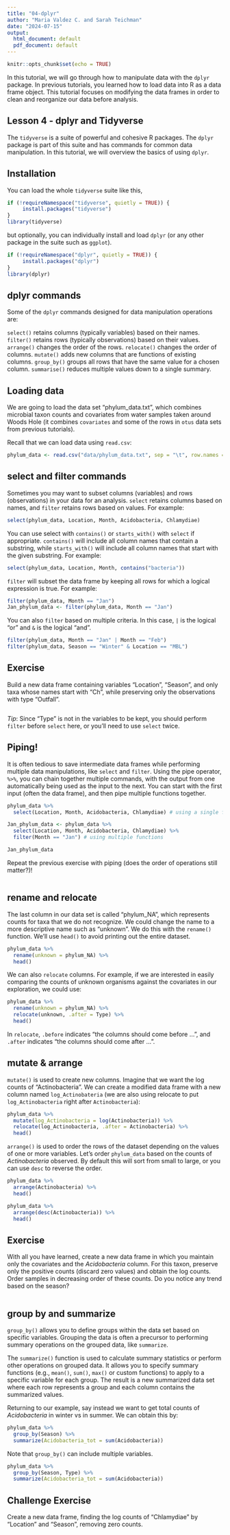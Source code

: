 ```yaml
---
title: "04-dplyr"
author: "Maria Valdez C. and Sarah Teichman"
date: "2024-07-15"
output:
  html_document: default
  pdf_document: default
---
```


```r
knitr::opts_chunk$set(echo = TRUE)
```

In this tutorial, we will go through how to manipulate data with the `dplyr` package. In previous tutorials, you learned how to load data into R as a data frame object. This tutorial focuses on modifying the data frames in order to clean and reorganize our data before analysis. 

## Lesson 4 - dplyr and Tidyverse

The `tidyverse` is a suite of powerful and cohesive R packages. The `dplyr` package is part of this suite and has commands for common data manipulation. In this tutorial, we will overview the basics of using `dplyr`. 

## Installation 

You can load the whole `tidyverse` suite like this,

```r
if (!requireNamespace("tidyverse", quietly = TRUE)) {
     install.packages("tidyverse")
}
library(tidyverse)
```

but optionally, you can individually install and load `dplyr` (or any other package in the suite such as `ggplot`).

```r
if (!requireNamespace("dplyr", quietly = TRUE)) {
     install.packages("dplyr")
}
library(dplyr)
```

## dplyr commands

Some of the `dplyr` commands designed for data manipulation operations are: 

`select()` retains columns (typically variables) based on their names.
`filter()` retains rows (typically observations) based on their values.
`arrange()` changes the order of the rows.
`relocate()` changes the order of columns.
`mutate()` adds new columns that are functions of existing columns.
`group_by()` groups all rows that have the same value for a chosen column. 
`summarise()` reduces multiple values down to a single summary.

## Loading data 

We are going to load the data set “phylum_data.txt”, which combines microbial taxon counts and covariates from water samples taken around Woods Hole (it combines `covariates` and some of the rows in `otus` data sets from previous tutorials). 

Recall that we can load data using `read.csv`: 

```r
phylum_data <- read.csv("data/phylum_data.txt", sep = "\t", row.names = 1, header = T)
```

## select and filter commands

Sometimes you may want to subset columns (variables) and rows (observations) in your data for an analysis. `select` retains columns based on names, and `filter` retains rows based on values. For example:

```r
select(phylum_data, Location, Month, Acidobacteria, Chlamydiae)
```

You can use select with `contains()` or `starts_with()` with `select` if appropriate. `contains()` will include all column names that contain a substring, while `starts_with()` will include all column names that start with the given substring. For example:

```r
select(phylum_data, Location, Month, contains("bacteria"))
```

`filter` will subset the data frame by keeping all rows for which a logical expression is true. For example:

```r
filter(phylum_data, Month == "Jan")
Jan_phylum_data <- filter(phylum_data, Month == "Jan")
```

You can also `filter` based on multiple criteria. In this case, `|` is the logical "or" and `&` is the logical "and".

```r
filter(phylum_data, Month == "Jan" | Month == "Feb")
filter(phylum_data, Season == "Winter" & Location == "MBL")
```

## Exercise

Build a new data frame containing variables "Location", "Season", and only taxa whose names start with "Ch", while preserving only the observations with type "Outfall".

```r
  
```

*Tip*: Since "Type" is not in the variables to be kept, you should perform `filter` before `select` here, or you'll need to use `select` twice.

## Piping!

It is often tedious to save intermediate data frames while performing multiple data manipulations, like `select` and `filter`. Using the pipe operator, `%>%`, you can chain together multiple commands, with the output from one automatically being used as the input to the next. You can start with the first input (often the data frame), and then pipe multiple functions together. 

```r
phylum_data %>% 
  select(Location, Month, Acidobacteria, Chlamydiae) # using a single function 

Jan_phylum_data <- phylum_data %>% 
  select(Location, Month, Acidobacteria, Chlamydiae) %>%
  filter(Month == "Jan") # using multiple functions

Jan_phylum_data
```

Repeat the previous exercise with piping (does the order of operations still matter?)!

```r
  
```

## rename and relocate

The last column in our data set is called "phylum_NA", which represents counts for taxa that we do not recognize. We could change the name to a more descriptive name such as "unknown". We do this with the `rename()` function. We'll use `head()` to avoid printing out the entire dataset.

```r
phylum_data %>%
  rename(unknown = phylum_NA) %>%
  head()
```

We can also `relocate` columns. For example, if we are interested in easily comparing the counts of unknown organisms against the covariates in our exploration, we could use:

```r
phylum_data %>% 
  rename(unknown = phylum_NA) %>%
  relocate(unknown, .after = Type) %>%
  head()
```

In `relocate`, `.before` indicates "the columns should come before ...", and `.after` indicates "the columns should come after ...".

## mutate & arrange

`mutate()` is used to create new columns. Imagine that we want the log counts of "Actinobacteria". We can create a modified data frame with a new column named `log_Actinobateria` (we are also using relocate to put `log_Actinobacteria` right after `Actinobacteria`):

```r
phylum_data %>%
  mutate(log_Actinobacteria = log(Actinobacteria)) %>% 
  relocate(log_Actinobacteria, .after = Actinobacteria) %>%
  head()
```

`arrange()` is used to order the rows of the dataset depending on the values of one or more variables.
Let's order `phylum_data` based on the counts of *Actinobacteria* observed. By default this will sort from small to large, or you can use `desc` to reverse the order.

```r
phylum_data %>%
  arrange(Actinobacteria) %>%
  head()
```

```r
phylum_data %>%
  arrange(desc(Actinobacteria)) %>%
  head()
```

## Exercise

With all you have learned, create a new data frame in which you maintain only the covariates and the *Acidobacteria* column. For this taxon, preserve only the positive counts (discard zero values) and obtain the log counts. Order samples in decreasing order of these counts. Do you notice any trend based on the season?

```r

```

## group by and summarize

`group_by()` allows you to define groups within the data set based on specific variables. Grouping the data is often a precursor to performing summary operations on the grouped data, like `summarize`. 

The `summarize()` function is used to calculate summary statistics or perform other operations on grouped data. It allows you to specify summary functions (e.g., `mean()`, `sum()`, `max()` or custom functions) to apply to a specific variable for each group. The result is a new summarized data set where each row represents a group and each column contains the summarized values.

Returning to our example, say instead we want to get total counts of *Acidobacteria* in winter vs in summer. We can obtain this by:

```r
phylum_data %>%
  group_by(Season) %>% 
  summarize(Acidobacteria_tot = sum(Acidobacteria))
```

Note that `group_by()` can include multiple variables.

```r
phylum_data %>%
  group_by(Season, Type) %>% 
  summarize(Acidobacteria_tot = sum(Acidobacteria))
```

## Challenge Exercise 

Create a new data frame, finding the log counts of "Chlamydiae" by "Location" and "Season", removing zero counts.

```r

``` 
